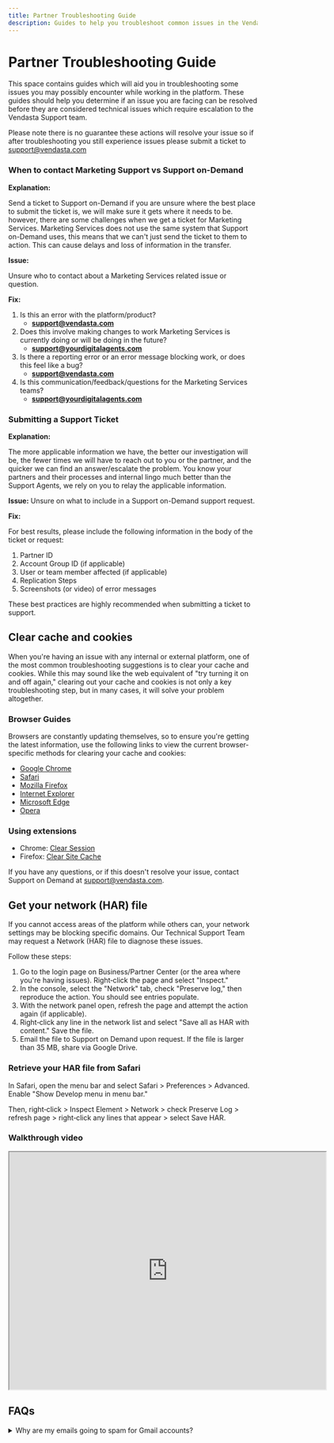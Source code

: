 ```yaml
---
title: Partner Troubleshooting Guide
description: Guides to help you troubleshoot common issues in the Vendasta platform
---
```


# Partner Troubleshooting Guide

This space contains guides which will aid you in troubleshooting some issues you may possibly encounter while working in the platform. These guides should help you determine if an issue you are facing can be resolved before they are considered technical issues which require escalation to the Vendasta Support team.

Please note there is no guarantee these actions will resolve your issue so if after troubleshooting you still experience issues please submit a ticket to support@vendasta.com

### **When to contact Marketing Support vs Support on-Demand**

**Explanation:**

Send a ticket to Support on-Demand if you are unsure where the best place to submit the ticket is, we will make sure it gets where it needs to be. however, there are some challenges when we get a ticket for Marketing Services. Marketing Services does not use the same system that Support on-Demand uses, this means that we can't just send the ticket to them to action. This can cause delays and loss of information in the transfer.

**Issue:**

Unsure who to contact about a Marketing Services related issue or question.

**Fix:**

1. Is this an error with the platform/product?
   - **support@vendasta.com**
2. Does this involve making changes to work Marketing Services is currently doing or will be doing in the future?
   - **support@yourdigitalagents.com**
3. Is there a reporting error or an error message blocking work, or does this feel like a bug?
   - **support@vendasta.com**
4. Is this communication/feedback/questions for the Marketing Services teams?
   - **support@yourdigitalagents.com**


### **Submitting a Support Ticket**

**Explanation:**

The more applicable information we have, the better our investigation will be, the fewer times we will have to reach out to you or the partner, and the quicker we can find an answer/escalate the problem. You know your partners and their processes and internal lingo much better than the Support Agents, we rely on you to relay the applicable information.

**Issue:**
Unsure on what to include in a Support on-Demand support request.

**Fix:**

For best results, please include the following information in the body of the ticket or request:

1. Partner ID
2. Account Group ID (if applicable)
3. User or team member affected (if applicable)
4. Replication Steps
5. Screenshots (or video) of error messages

These best practices are highly recommended when submitting a ticket to support.

## Clear cache and cookies

When you're having an issue with any internal or external platform, one of the most common troubleshooting suggestions is to clear your cache and cookies. While this may sound like the web equivalent of "try turning it on and off again," clearing out your cache and cookies is not only a key troubleshooting step, but in many cases, it will solve your problem altogether.

### Browser Guides

Browsers are constantly updating themselves, so to ensure you're getting the latest information, use the following links to view the current browser-specific methods for clearing your cache and cookies:

- [Google Chrome](https://support.google.com/accounts/answer/32050?hl=en)
- [Safari](https://support.apple.com/kb/PH21412?locale=en_US)
- [Mozilla Firefox](https://support.mozilla.org/en-US/kb/how-clear-firefox-cache)
- [Internet Explorer](http://windows.microsoft.com/en-us/internet-explorer/manage-delete-browsing-history-internet-explorer#ie=ie-11)
- [Microsoft Edge](https://support.microsoft.com/en-us/microsoft-edge/delete-cookies-in-microsoft-edge-63947406-40ac-c3b8-57b9-2a946a29ae09)
- [Opera](http://help.opera.com/Windows/12.10/en/cache.html)

### Using extensions

- Chrome: [Clear Session](https://chrome.google.com/webstore/detail/clear-session/maejjihldgmkjlfmgpgoebepjchengka)
- Firefox: [Clear Site Cache](https://addons.mozilla.org/en-US/firefox/addon/clear-site-cache/)

If you have any questions, or if this doesn't resolve your issue, contact Support on Demand at [support@vendasta.com](mailto:support@vendasta.com).

## Get your network (HAR) file

If you cannot access areas of the platform while others can, your network settings may be blocking specific domains. Our Technical Support Team may request a Network (HAR) file to diagnose these issues.

Follow these steps:

1. Go to the login page on Business/Partner Center (or the area where you're having issues). Right‑click the page and select "Inspect."
2. In the console, select the "Network" tab, check "Preserve log," then reproduce the action. You should see entries populate.
3. With the network panel open, refresh the page and attempt the action again (if applicable).
4. Right‑click any line in the network list and select "Save all as HAR with content." Save the file.
5. Email the file to Support on Demand upon request. If the file is larger than 35 MB, share via Google Drive.

### Retrieve your HAR file from Safari

In Safari, open the menu bar and select Safari > Preferences > Advanced. Enable "Show Develop menu in menu bar."

Then, right‑click > Inspect Element > Network > check Preserve Log > refresh page > right‑click any lines that appear > select Save HAR.

### Walkthrough video

<iframe src="https://drive.google.com/file/d/14e4sDb82ykqeEIM8r4ZQH52cqH9KCP4E/preview" width="640" height="480" allowFullScreen></iframe>

## FAQs

<details>
<summary>Why are my emails going to spam for Gmail accounts?</summary>

Gmail's spam filtering is client‑specific and proprietary. Common triggers include links in footers or links to pages that collect user information. Try removing non‑essential links from templates and review Gmail's guidelines for avoiding spam filtering.

See: `https://support.google.com/mail/answer/81126?hl=en`

</details>
